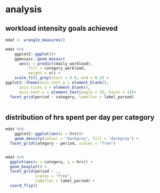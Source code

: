 # analysis {#analysis}

## workload intensity goals achieved

```r
mdat <- wrangle_measures()

mdat %>% 
    ggplot2::ggplot()+
    ggmosaic::geom_mosaic(
      aes(x = product(daily_workload),
          fill = category_workload,
          weight = n)) +
    scale_fill_grey(start = 0.8, end = 0.2) +
ggplot2::theme(axis.text.y = element_blank(),
      axis.ticks.y = element_blank(),
      axis.text.x = element_text(angle = 35, hjust = 1))+ 
  facet_grid(period ~ category, labeller = label_parsed) 



```


## distribution of hrs spent per day per category

```r
mdat %>% 
    ggplot2::ggplot(aes(x = hrs))+
    geom_density(colour = "darkgrey", fill = "darkgrey") +
  facet_grid(category ~ period, scales = "free") 



```


```r
mdat %>% 
  ggplot(aes(x = category, y = hrs)) +
  geom_boxplot() +
  facet_grid(period ~ ., 
             scales = "free",
             labeller = label_parsed) +
  coord_flip()


```

